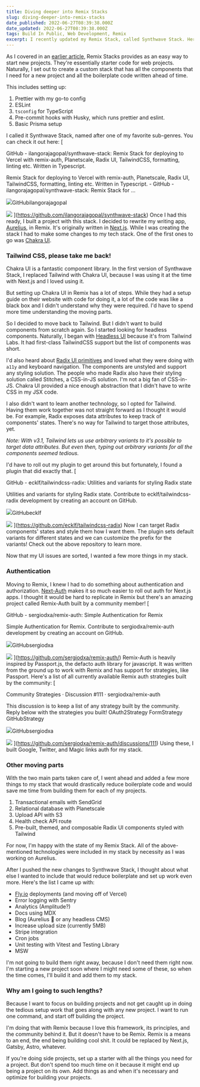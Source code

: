 ```yaml
---
title: Diving deeper into Remix Stacks
slug: diving-deeper-into-remix-stacks
date_published: 2022-06-27T08:39:38.000Z
date_updated: 2022-06-27T08:39:38.000Z
tags: Build In Public, Web Development, Remix
excerpt: I recently updated my Remix Stack, called Synthwave Stack. Here are some of the choices I made and why I made them.
---
```


As I covered in an [earlier article](__GHOST_URL__/exploring-remix-stacks/), Remix Stacks provides as an easy way to start new projects. They're essentially starter code for web projects. Naturally, I set out to create a custom stack that has all the components that I need for a new project and all the boilerplate code written ahead of time.

This includes setting up:

1. Prettier with my go-to config
2. ESLint
3. `tsconfig` for TypeScript
4. Pre-commit hooks with Husky, which runs prettier and eslint.
5. Basic Prisma setup

I called it Synthwave Stack, named after one of my favorite sub-genres. You can check it out here:
[

GitHub - ilangorajagopal/synthwave-stack: Remix Stack for deploying to Vercel with remix-auth, Planetscale, Radix UI, TailwindCSS, formatting, linting etc. Written in Typescript.

Remix Stack for deploying to Vercel with remix-auth, Planetscale, Radix UI, TailwindCSS, formatting, linting etc. Written in Typescript. - GitHub - ilangorajagopal/synthwave-stack: Remix Stack for ...

![](https://github.com/fluidicon.png)GitHubilangorajagopal

![](https://repository-images.githubusercontent.com/490372710/413f7bbb-d572-4db4-9eb1-5c42fd3603ad)
](https://github.com/ilangorajagopal/synthwave-stack)
Once I had this ready, I built a project with this stack. I decided to rewrite my writing app, [Aurelius](https://aurelius.ink), in Remix. It's originally written in [Next.js](https://nextjs.org/). While I was creating the stack I had to make some changes to my tech stack. One of the first ones to go was [Chakra UI](https://chakra-ui.com/).

### Tailwind CSS, please take me back!

Chakra UI is a fantastic component library. In the first version of Synthwave Stack, I replaced Tailwind with Chakra UI, because I was using it at the time with Next.js and I loved using it.

But setting up Chakra UI in Remix has a lot of steps. While they had a setup guide on their website with code for doing it, a lot of the code was like a black box and I didn't understand why they were required. I'd have to spend more time understanding the moving parts.

So I decided to move back to Tailwind. But I didn't want to build components from scratch again. So I started looking for headless components. Naturally, I began with [Headless UI](https://headlessui.dev/) because it's from Tailwind Labs. It had first-class TailwindCSS support but the list of components was short.

I'd also heard about [Radix UI primitives](https://www.radix-ui.com/) and loved what they were doing with `a11y` and keyboard navigation. The components are unstyled and support any styling solution. The people who made Radix also have their styling solution called Stitches, a CSS-in-JS solution. I'm not a big fan of CSS-in-JS. Chakra UI provided a nice enough abstraction that I didn't have to write CSS in my JSX code.

I also didn't want to learn another technology, so I opted for Tailwind. Having them work together was not straight forward as I thought it would be. For example, Radix exposes data attributes to keep track of components' states. There's no way for Tailwind to target those attributes, yet.

_Note: With v3.1, Tailwind lets us use arbitrary variants to it's possible to target data attributes. But even then, typing out arbitrary variants for all the components seemed tedious._

I'd have to roll out my plugin to get around this but fortunately, I found a plugin that did exactly that.
[

GitHub - ecklf/tailwindcss-radix: Utilities and variants for styling Radix state

Utilities and variants for styling Radix state. Contribute to ecklf/tailwindcss-radix development by creating an account on GitHub.

![](https://github.com/fluidicon.png)GitHubecklf

![](https://opengraph.githubassets.com/fa15cd3c3b321b5ac86b3d0c017650d1eeb896ff0df3e56799edb5e995cbcb92/ecklf/tailwindcss-radix)
](https://github.com/ecklf/tailwindcss-radix)
Now I can target Radix components' states and style them how I want them. The plugin sets default variants for different states and we can customize the prefix for the variants! Check out the above repository to learn more.

Now that my UI issues are sorted, I wanted a few more things in my stack.

### Authentication

Moving to Remix, I knew I had to do something about authentication and authorization. [Next-Auth](https://next-auth.js.org/) makes it so much easier to roll out auth for Next.js apps. I thought it would be hard to replicate in Remix but there's an amazing project called Remix-Auth built by a community member!
[

GitHub - sergiodxa/remix-auth: Simple Authentication for Remix

Simple Authentication for Remix. Contribute to sergiodxa/remix-auth development by creating an account on GitHub.

![](https://github.com/fluidicon.png)GitHubsergiodxa

![](https://opengraph.githubassets.com/084fc0731b383bdbfe6fd551d1d414375a2bee62e8df780070de6530e0c2267b/sergiodxa/remix-auth)
](https://github.com/sergiodxa/remix-auth/)
Remix-Auth is heavily inspired by Passport.js, the defacto auth library for javascript. It was written from the ground up to work with Remix and has support for strategies, like Passport. Here's a list of all currently available Remix auth strategies built by the community:
[

Community Strategies · Discussion #111 · sergiodxa/remix-auth

This discussion is to keep a list of any strategy built by the community. Reply below with the strategies you built! OAuth2Strategy FormStrategy GitHubStrategy

![](https://github.com/fluidicon.png)GitHubsergiodxa

![](https://opengraph.githubassets.com/c49aed9e131efb2cf945c3d9f6f3f910aff5a38ca5589e31e391d73097d625ee/sergiodxa/remix-auth/discussions/111)
](https://github.com/sergiodxa/remix-auth/discussions/111)
Using these, I built Google, Twitter, and Magic links auth for my stack.

### Other moving parts

With the two main parts taken care of, I went ahead and added a few more things to my stack that would drastically reduce boilerplate code and would save me time from building them for each of my projects.

1. Transactional emails with SendGrid
2. Relational database with Planetscale
3. Upload API with S3
4. Health check API route
5. Pre-built, themed, and composable Radix UI components styled with Tailwind

For now, I'm happy with the state of my Remix Stack. All of the above-mentioned technologies were included in my stack by necessity as I was working on Aurelius.

After I pushed the new changes to Synthwave Stack, I thought about what else I wanted to include that would reduce boilerplate and set up work even more. Here's the list I came up with:

-   [Fly.io](http://Fly.io) deployments (and moving off of Vercel)
-   Error logging with Sentry
-   Analytics (Amplitude?)
-   Docs using MDX
-   Blog (Aurelius 👀 or any headless CMS)
-   Increase upload size (currently 5MB)
-   Stripe integration
-   Cron jobs
-   Unit testing with Vitest and Testing Library
-   MSW

I'm not going to build them right away, because I don't need them right now. I'm starting a new project soon where I might need some of these, so when the time comes, I'll build it and add them to my stack.

### Why am I going to such lengths?

Because I want to focus on building projects and not get caught up in doing the tedious setup work that goes along with any new project. I want to run one command, and start off building the project.

I'm doing that with Remix because I love this framework, its principles, and the community behind it. But it doesn't have to be Remix. Remix is a means to an end, the end being building cool shit. It could be replaced by Next.js, Gatsby, Astro, whatever.

If you're doing side projects, set up a starter with all the things you need for a project. But don't spend too much time on it because it might end up being a project on its own. Add things as and when it's necessary and optimize for building your projects.
